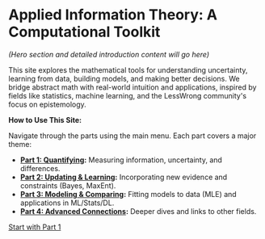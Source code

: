 # Applied Information Theory: A Computational Toolkit

_(Hero section and detailed introduction content will go here)_

This site explores the mathematical tools for understanding uncertainty, learning from data, building models, and making better decisions. We bridge abstract math with real-world intuition and applications, inspired by fields like statistics, machine learning, and the LessWrong community's focus on epistemology.

**How to Use This Site:**

Navigate through the parts using the main menu. Each part covers a major theme:

- **[Part 1: Quantifying](01-quantifying.mdx):** Measuring information, uncertainty, and differences.
- **[Part 2: Updating & Learning](02-updating.mdx):** Incorporating new evidence and constraints (Bayes, MaxEnt).
- **[Part 3: Modeling & Comparing](03-modeling.mdx):** Fitting models to data (MLE) and applications in ML/Stats/DL.
- **[Part 4: Advanced Connections](04-advanced.mdx):** Deeper dives and links to other fields.

[Start with Part 1](01-quantifying.mdx)
